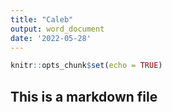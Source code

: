 ```yaml
---
title: "Caleb"
output: word_document
date: '2022-05-28'
---
```


```r
knitr::opts_chunk$set(echo = TRUE)
```

## This is a markdown file


